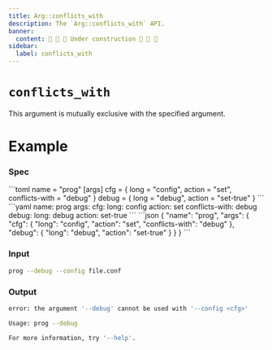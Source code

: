 ```yaml
---
title: Arg::conflicts_with
description: The `Arg::conflicts_with` API.
banner:
  content: 🚧 🚧 🚧 Under construction 🚧 🚧 🚧
sidebar:
  label: conflicts_with
---
```



# `conflicts_with` <LinkButton href="https://docs.rs/clap/latest/clap/struct.Arg.html#method.conflicts_with" icon="open-book" variant="minimal"></LinkButton>

<Badge text="since 0.1.0" size="small" />

This argument is mutually exclusive with the specified argument.

# Example

### Spec

<Tabs syncKey="format">
  <TabItem label="TOML">
```toml
name = "prog"
[args]
cfg = { long = "config", action = "set", conflicts-with = "debug" }
debug = { long = "debug", action = "set-true" }
```
  </TabItem>
  <TabItem label="YAML">
```yaml
name: prog
args:
  cfg:
    long: config
    action: set
    conflicts-with: debug
  debug:
    long: debug
    action: set-true
```
  </TabItem>
  <TabItem label="JSON">
```json
{
  "name": "prog",
  "args": {
    "cfg": {
      "long": "config",
      "action": "set",
      "conflicts-with": "debug"
    },
    "debug": {
      "long": "debug",
      "action": "set-true"
    }
  }
}
```
  </TabItem>
</Tabs>

### Input

```bash
prog --debug --config file.conf
```

### Output

```bash
error: the argument '--debug' cannot be used with '--config <cfg>'

Usage: prog --debug

For more information, try '--help'.
```
